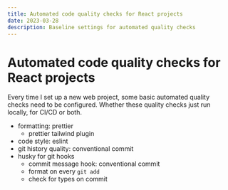 ```yaml
---
title: Automated code quality checks for React projects
date: 2023-03-28
description: Baseline settings for automated quality checks
---
```


# Automated code quality checks for React projects

Every time I set up a new web project, some basic automated quality checks need to be configured. Whether these quality checks just run locally, for CI/CD or both.

- formatting: prettier
  - prettier tailwind plugin
- code style: eslint
- git history quality: conventional commit
- husky for git hooks
  - commit message hook: conventional commit
  - format on every `git add`
  - check for types on commit
